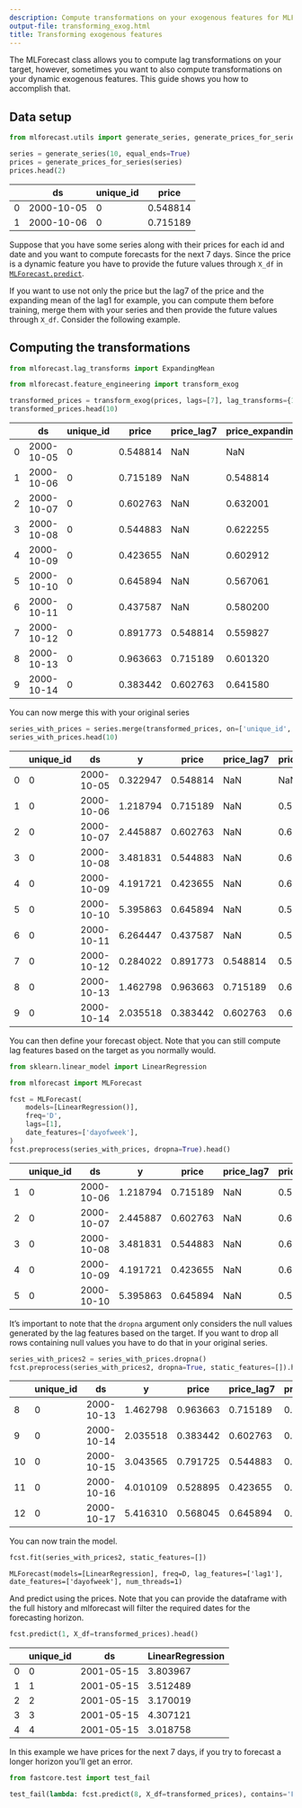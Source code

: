 ```yaml
---
description: Compute transformations on your exogenous features for MLForecast
output-file: transforming_exog.html
title: Transforming exogenous features
---
```



The MLForecast class allows you to compute lag transformations on your
target, however, sometimes you want to also compute transformations on
your dynamic exogenous features. This guide shows you how to accomplish
that.

## Data setup

```python
from mlforecast.utils import generate_series, generate_prices_for_series
```


```python
series = generate_series(10, equal_ends=True)
prices = generate_prices_for_series(series)
prices.head(2)
```

|     | ds         | unique_id | price    |
|-----|------------|-----------|----------|
| 0   | 2000-10-05 | 0         | 0.548814 |
| 1   | 2000-10-06 | 0         | 0.715189 |

Suppose that you have some series along with their prices for each id
and date and you want to compute forecasts for the next 7 days. Since
the price is a dynamic feature you have to provide the future values
through `X_df` in
[`MLForecast.predict`](https://Nixtla.github.io/mlforecast/forecast.html#mlforecast.predict).

If you want to use not only the price but the lag7 of the price and the
expanding mean of the lag1 for example, you can compute them before
training, merge them with your series and then provide the future values
through `X_df`. Consider the following example.

## Computing the transformations

```python
from mlforecast.lag_transforms import ExpandingMean

from mlforecast.feature_engineering import transform_exog
```


```python
transformed_prices = transform_exog(prices, lags=[7], lag_transforms={1: [ExpandingMean()]})
transformed_prices.head(10)
```

|     | ds         | unique_id | price    | price_lag7 | price_expanding_mean_lag1 |
|-----|------------|-----------|----------|------------|---------------------------|
| 0   | 2000-10-05 | 0         | 0.548814 | NaN        | NaN                       |
| 1   | 2000-10-06 | 0         | 0.715189 | NaN        | 0.548814                  |
| 2   | 2000-10-07 | 0         | 0.602763 | NaN        | 0.632001                  |
| 3   | 2000-10-08 | 0         | 0.544883 | NaN        | 0.622255                  |
| 4   | 2000-10-09 | 0         | 0.423655 | NaN        | 0.602912                  |
| 5   | 2000-10-10 | 0         | 0.645894 | NaN        | 0.567061                  |
| 6   | 2000-10-11 | 0         | 0.437587 | NaN        | 0.580200                  |
| 7   | 2000-10-12 | 0         | 0.891773 | 0.548814   | 0.559827                  |
| 8   | 2000-10-13 | 0         | 0.963663 | 0.715189   | 0.601320                  |
| 9   | 2000-10-14 | 0         | 0.383442 | 0.602763   | 0.641580                  |

You can now merge this with your original series

```python
series_with_prices = series.merge(transformed_prices, on=['unique_id', 'ds'])
series_with_prices.head(10)
```

|  | unique_id | ds | y | price | price_lag7 | price_expanding_mean_lag1 |
|----|----|----|----|----|----|----|
| 0 | 0 | 2000-10-05 | 0.322947 | 0.548814 | NaN | NaN |
| 1 | 0 | 2000-10-06 | 1.218794 | 0.715189 | NaN | 0.548814 |
| 2 | 0 | 2000-10-07 | 2.445887 | 0.602763 | NaN | 0.632001 |
| 3 | 0 | 2000-10-08 | 3.481831 | 0.544883 | NaN | 0.622255 |
| 4 | 0 | 2000-10-09 | 4.191721 | 0.423655 | NaN | 0.602912 |
| 5 | 0 | 2000-10-10 | 5.395863 | 0.645894 | NaN | 0.567061 |
| 6 | 0 | 2000-10-11 | 6.264447 | 0.437587 | NaN | 0.580200 |
| 7 | 0 | 2000-10-12 | 0.284022 | 0.891773 | 0.548814 | 0.559827 |
| 8 | 0 | 2000-10-13 | 1.462798 | 0.963663 | 0.715189 | 0.601320 |
| 9 | 0 | 2000-10-14 | 2.035518 | 0.383442 | 0.602763 | 0.641580 |

You can then define your forecast object. Note that you can still
compute lag features based on the target as you normally would.

```python
from sklearn.linear_model import LinearRegression

from mlforecast import MLForecast
```


```python
fcst = MLForecast(
    models=[LinearRegression()],
    freq='D',
    lags=[1],
    date_features=['dayofweek'],
)
fcst.preprocess(series_with_prices, dropna=True).head()
```

|  | unique_id | ds | y | price | price_lag7 | price_expanding_mean_lag1 | lag1 | dayofweek |
|----|----|----|----|----|----|----|----|----|
| 1 | 0 | 2000-10-06 | 1.218794 | 0.715189 | NaN | 0.548814 | 0.322947 | 4 |
| 2 | 0 | 2000-10-07 | 2.445887 | 0.602763 | NaN | 0.632001 | 1.218794 | 5 |
| 3 | 0 | 2000-10-08 | 3.481831 | 0.544883 | NaN | 0.622255 | 2.445887 | 6 |
| 4 | 0 | 2000-10-09 | 4.191721 | 0.423655 | NaN | 0.602912 | 3.481831 | 0 |
| 5 | 0 | 2000-10-10 | 5.395863 | 0.645894 | NaN | 0.567061 | 4.191721 | 1 |

It’s important to note that the `dropna` argument only considers the
null values generated by the lag features based on the target. If you
want to drop all rows containing null values you have to do that in your
original series.

```python
series_with_prices2 = series_with_prices.dropna()
fcst.preprocess(series_with_prices2, dropna=True, static_features=[]).head()
```

|  | unique_id | ds | y | price | price_lag7 | price_expanding_mean_lag1 | lag1 | dayofweek |
|----|----|----|----|----|----|----|----|----|
| 8 | 0 | 2000-10-13 | 1.462798 | 0.963663 | 0.715189 | 0.601320 | 0.284022 | 4 |
| 9 | 0 | 2000-10-14 | 2.035518 | 0.383442 | 0.602763 | 0.641580 | 1.462798 | 5 |
| 10 | 0 | 2000-10-15 | 3.043565 | 0.791725 | 0.544883 | 0.615766 | 2.035518 | 6 |
| 11 | 0 | 2000-10-16 | 4.010109 | 0.528895 | 0.423655 | 0.631763 | 3.043565 | 0 |
| 12 | 0 | 2000-10-17 | 5.416310 | 0.568045 | 0.645894 | 0.623190 | 4.010109 | 1 |

You can now train the model.

```python
fcst.fit(series_with_prices2, static_features=[])
```

``` text
MLForecast(models=[LinearRegression], freq=D, lag_features=['lag1'], date_features=['dayofweek'], num_threads=1)
```

And predict using the prices. Note that you can provide the dataframe
with the full history and mlforecast will filter the required dates for
the forecasting horizon.

```python
fcst.predict(1, X_df=transformed_prices).head()
```

|     | unique_id | ds         | LinearRegression |
|-----|-----------|------------|------------------|
| 0   | 0         | 2001-05-15 | 3.803967         |
| 1   | 1         | 2001-05-15 | 3.512489         |
| 2   | 2         | 2001-05-15 | 3.170019         |
| 3   | 3         | 2001-05-15 | 4.307121         |
| 4   | 4         | 2001-05-15 | 3.018758         |

In this example we have prices for the next 7 days, if you try to
forecast a longer horizon you’ll get an error.

```python
from fastcore.test import test_fail
```


```python
test_fail(lambda: fcst.predict(8, X_df=transformed_prices), contains='Found missing inputs in X_df')
```

